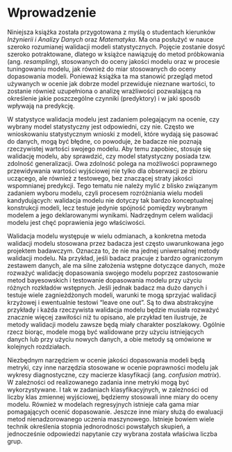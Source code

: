 # Wprowadzenie {.unnumbered}

Niniejsza książka została przygotowana z myślą o studentach kierunków *Inżynierii i Analizy Danych* oraz *Matematyka*.
Ma ona posłużyć w nauce szeroko rozumianej walidacji modeli statystycznych.
Pojęcie zostanie dosyć szeroko potraktowane, dlatego w książce nawiązuję do metod próbkowania (ang. *resampling*), stosowanych do oceny jakości modelu oraz w procesie tuningowaniu modelu, jak również do miar stosowanych do oceny dopasowania modeli.
Ponieważ książka ta ma stanowić przegląd metod używanych w ocenie jak dobrze model przewiduje nieznane wartości, to zostanie również uzupełniona o analizę wrażliwości pozwalającą na określenie jakie poszczególne czynniki (predyktory) i w jaki sposób wpływają na predykcję.

W statystyce walidacja modelu jest zadaniem polegającym na ocenie, czy wybrany model statystyczny jest odpowiedni, czy nie.
Często we wnioskowaniu statystycznym wnioski z modeli, które wydają się pasować do danych, mogą być błędne, co powoduje, że badacze nie poznają rzeczywistej wartości swojego modelu.
Aby temu zapobiec, stosuje się walidację modelu, aby sprawdzić, czy model statystyczny posiada tzw.
zdolność generalizacji.
Owa zdolność polega na możliwości poprawnego przewidywania wartości wyjściowej nie tylko dla obserwacji ze zbioru uczącego, ale również z testowego, bez znaczącej straty jakości wspomnianej predykcji.
Tego tematu nie należy mylić z blisko związanym zadaniem wyboru modelu, czyli procesem rozróżniania wielu modeli kandydujących: walidacja modelu nie dotyczy tak bardzo konceptualnej konstrukcji modeli, lecz testuje jedynie spójność pomiędzy wybranym modelem a jego deklarowanymi wynikami.
Nadrzędnym celem walidacji modelu jest chęć poprawienia jego właściwości.

Walidacja modelu występuje w wielu odmianach, a konkretna metoda walidacji modelu stosowana przez badacza jest często uwarunkowana jego projektem badawczym.
Oznacza to, że nie ma jednej uniwersalnej metody walidacji modelu.
Na przykład, jeśli badacz pracuje z bardzo ograniczonym zestawem danych, ale ma silne założenia wstępne dotyczące danych, może rozważyć walidację dopasowania swojego modelu poprzez zastosowanie metod bayesowskich i testowanie dopasowania modelu przy użyciu różnych rozkładów wstępnych.
Jeśli jednak badacz ma dużo danych i testuje wiele zagnieżdżonych modeli, warunki te mogą sprzyjać walidacji krzyżowej i ewentualnie testowi "leave one out".
Są to dwa abstrakcyjne przykłady i każda rzeczywista walidacja modelu będzie musiała rozważyć znacznie więcej zawiłości niż tu opisano, ale przykład ten ilustruje, że metody walidacji modelu zawsze będą miały charakter poszlakowy.
Ogólnie rzecz biorąc, modele mogą być walidowane przy użyciu istniejących danych lub przy użyciu nowych danych, a obie metody są omówione w kolejnych rozdziałach.

Niezbędnym narzędziem w ocenie jakości dopasowania modeli będą metryki, czy inne narzędzia stosowane w ocenie poprawności modelu jak wykresy diagnostyczne, czy macierze klasyfikacji (ang. *confusion matrix*).
W zależności od realizowanego zadania inne metryki mogą być wykorzystywane.
I tak w zadaniach klasyfikacyjnych, w zależności od liczby klas zmiennej wyjściowej, będziemy stosowali inne miary do oceny modelu.
Również w modelach regresyjnych istnieje cała gama miar pomagających ocenić dopasowanie.
Jeszcze inne miary służą do ewaluacji metod nienadzorowanego uczenia maszynowego.
Istnieje bowiem wiele technik określenia stopnia jednorodności powstałych skupień, a jednocześnie odpowiedzi napytanie czy wybrana została właściwa liczba grup.
